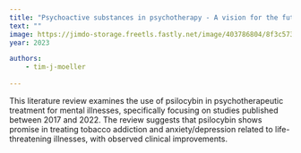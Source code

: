 ```yaml
---
title: "Psychoactive substances in psychotherapy - A vision for the future? – A systematic review on Psilocybin"
text: ""
image: https://jimdo-storage.freetls.fastly.net/image/403786804/8f3c573c-a2e7-4b69-a323-7af8d10bf907.jpg?format=pjpg&quality=80,90&auto=webp&disable=upscale&width=1280&height=760&trim=0,0,0,0
year: 2023

authors:
    - tim-j-moeller
    
---
```

This literature review examines the use of psilocybin in psychotherapeutic treatment for mental illnesses, specifically focusing on studies published between 2017 and 2022. The review suggests that psilocybin shows promise in treating tobacco addiction and anxiety/depression related to life-threatening illnesses, with observed clinical improvements. 